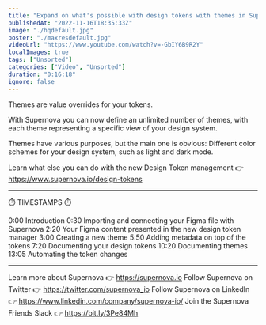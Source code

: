 ```yaml
---
title: "Expand on what's possible with design tokens with themes in Supernova"
publishedAt: "2022-11-16T18:35:33Z"
image: "./hqdefault.jpg"
poster: "./maxresdefault.jpg"
videoUrl: "https://www.youtube.com/watch?v=-GbIY6B9R2Y"
localImages: true
tags: ["Unsorted"]
categories: ["Video", "Unsorted"]
duration: "0:16:18"
ignore: false
---
```


Themes are value overrides for your tokens.

With Supernova you can now define an unlimited number of themes, with each theme representing a specific view of your design system.

Themes have various purposes, but the main one is obvious: Different color schemes for your design system, such as light and dark mode.

Learn what else you can do with the new Design Token management 👉 https://www.supernova.io/design-tokens

---

⏱️ TIMESTAMPS ⏱️

0:00 Introduction
0:30 Importing and connecting your Figma file with Supernova
2:20 Your Figma content presented in the new design token manager
3:00 Creating a new theme
5:50 Adding metadata on top of the tokens
7:20 Documenting your design tokens
10:20 Documenting themes
13:05 Automating the token changes

---

Learn more about Supernova 👉 https://supernova.io
Follow Supernova on Twitter 👉 https://twitter.com/supernova_io
Follow Supernova on LinkedIn 👉 https://www.linkedin.com/company/supernova-io/
Join the Supernova Friends Slack 👉 https://bit.ly/3Pe84Mh
